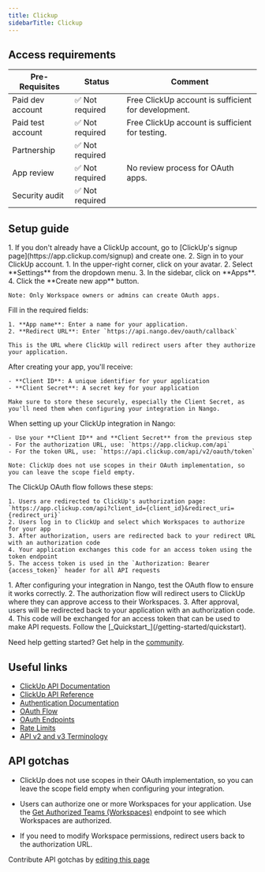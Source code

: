 ```yaml
---
title: Clickup
sidebarTitle: Clickup
---
```



<Overview />
<PreBuiltTooling />
<PreBuiltUseCases />

## Access requirements
| Pre-Requisites | Status | Comment|
| - | - | - |
| Paid dev account | ✅ Not required | Free ClickUp account is sufficient for development. |
| Paid test account | ✅ Not required | Free ClickUp account is sufficient for testing. |
| Partnership | ✅ Not required | |
| App review | ✅ Not required | No review process for OAuth apps. |
| Security audit | ✅ Not required | |


## Setup guide

<Steps>
  <Step title="Create a ClickUp account">
    1. If you don't already have a ClickUp account, go to [ClickUp's signup page](https://app.clickup.com/signup) and create one.
    2. Sign in to your ClickUp account.
  </Step>
  
  <Step title="Create a new OAuth app">
    1. In the upper-right corner, click on your avatar.
    2. Select **Settings** from the dropdown menu.
    3. In the sidebar, click on **Apps**.
    4. Click the **Create new app** button.
    
    Note: Only Workspace owners or admins can create OAuth apps.
  </Step>
  
  <Step title="Configure your OAuth application">
    Fill in the required fields:
    
    1. **App name**: Enter a name for your application.
    2. **Redirect URL**: Enter `https://api.nango.dev/oauth/callback`
    
    This is the URL where ClickUp will redirect users after they authorize your application.
  </Step>
  
  <Step title="Obtain your OAuth credentials">
    After creating your app, you'll receive:
    
    - **Client ID**: A unique identifier for your application
    - **Client Secret**: A secret key for your application
    
    Make sure to store these securely, especially the Client Secret, as you'll need them when configuring your integration in Nango.
  </Step>
  
  <Step title="Configure your integration in Nango">
    When setting up your ClickUp integration in Nango:
    
    - Use your **Client ID** and **Client Secret** from the previous step
    - For the authorization URL, use: `https://app.clickup.com/api`
    - For the token URL, use: `https://api.clickup.com/api/v2/oauth/token`
    
    Note: ClickUp does not use scopes in their OAuth implementation, so you can leave the scope field empty.
  </Step>
  
  <Step title="Understand the OAuth flow">
    The ClickUp OAuth flow follows these steps:
    
    1. Users are redirected to ClickUp's authorization page: `https://app.clickup.com/api?client_id={client_id}&redirect_uri={redirect_uri}`
    2. Users log in to ClickUp and select which Workspaces to authorize for your app
    3. After authorization, users are redirected back to your redirect URL with an authorization code
    4. Your application exchanges this code for an access token using the token endpoint
    5. The access token is used in the `Authorization: Bearer {access_token}` header for all API requests
  </Step>
  
  <Step title="Test the OAuth flow">
    1. After configuring your integration in Nango, test the OAuth flow to ensure it works correctly.
    2. The authorization flow will redirect users to ClickUp where they can approve access to their Workspaces.
    3. After approval, users will be redirected back to your application with an authorization code.
    4. This code will be exchanged for an access token that can be used to make API requests.
  </Step>
  
  <Step title="Next">
    Follow the [_Quickstart_](/getting-started/quickstart).
  </Step>
</Steps>

<Tip>Need help getting started? Get help in the [community](https://nango.dev/slack).</Tip>


## Useful links

-   [ClickUp API Documentation](https://developer.clickup.com/docs)
-   [ClickUp API Reference](https://developer.clickup.com/reference)
-   [Authentication Documentation](https://developer.clickup.com/docs/authentication)
-   [OAuth Flow](https://developer.clickup.com/docs/authentication#build-apps-for-others---oauth-flow)
-   [OAuth Endpoints](https://developer.clickup.com/reference/getaccesstoken)
-   [Rate Limits](https://developer.clickup.com/docs/rate-limits)
-   [API v2 and v3 Terminology](https://developer.clickup.com/docs/general-v2-v3-api)

## API gotchas

- ClickUp does not use scopes in their OAuth implementation, so you can leave the scope field empty when configuring your integration.

- Users can authorize one or more Workspaces for your application. Use the [Get Authorized Teams (Workspaces)](https://developer.clickup.com/reference/getauthorizedteams) endpoint to see which Workspaces are authorized.

- If you need to modify Workspace permissions, redirect users back to the authorization URL.

<Note>Contribute API gotchas by [editing this page](https://github.com/nangohq/nango/tree/master/docs-v2/integrations/all/clickup.mdx)</Note>
